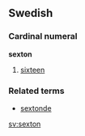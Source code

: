 ==Swedish==
===Cardinal numeral===
'''sexton'''
# [[sixteen]]

===Related terms===
*[[sextonde]]

[[sv:sexton]]